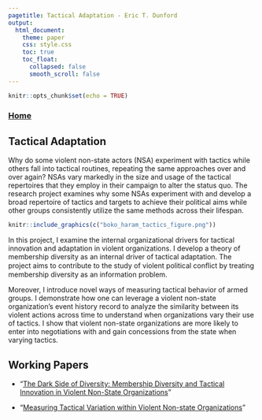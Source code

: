 ```yaml
---
pagetitle: Tactical Adaptation - Eric T. Dunford
output: 
  html_document:
    theme: paper 
    css: style.css
    toc: true
    toc_float:
      collapsed: false
      smooth_scroll: false
---
```


```r
knitr::opts_chunk$set(echo = TRUE)
```

### [Home](http://ericdunford.com/)

## Tactical Adaptation

Why do some violent non-state actors (NSA) experiment with tactics while others fall into tactical routines, repeating the same approaches over and over again? NSAs vary markedly in the size and usage of the tactical repertoires that they employ in their campaign to alter the status quo. The research project examines why some NSAs experiment with and develop a broad repertoire of tactics and targets to achieve their political aims while other groups consistently utilize the same methods across their lifespan.

```r
knitr::include_graphics(c("boko_haram_tactics_figure.png"))
```

In this project, I examine the internal organizational drivers for tactical innovation and adaptation in violent organizations. I develop a theory of membership diversity as an internal driver of tactical adaptation. The project aims to contribute to the study of violent political conﬂict by treating membership diversity as an information problem.

Moreover, I introduce novel ways of measuring tactical behavior of armed groups. I demonstrate how one can leverage a violent non-state organization’s event history record to analyze the similarity between its violent actions across time to understand when organizations vary their use of tactics. I show that violent non-state organizations are more likely to enter into negotiations with and gain concessions from the state when varying tactics. 

## Working Papers

- "<a href="" target="_blank">The Dark Side of Diversity: Membership Diversity and Tactical Innovation in Violent Non-State Organizations</a>"

- "<a href="" target="_blank">Measuring Tactical Variation within Violent Non-state Organizations</a>"



